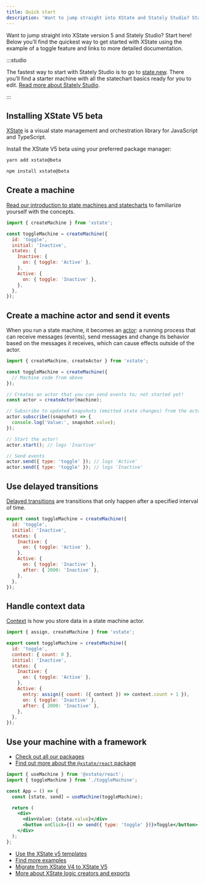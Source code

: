 ```yaml
---
title: Quick start
description: 'Want to jump straight into XState and Stately Studio? Start here!'
---
```



Want to jump straight into XState version 5 and Stately Studio? Start here! Below you’ll find the quickest way to get started with XState using the example of a toggle feature and links to more detailed documentation.

:::studio

The fastest way to start with Stately Studio is to go to [state.new](https://state.new). There you’ll find a starter machine with all the statechart basics ready for you to edit. [Read more about Stately Studio](studio.mdx).

:::

## Installing XState V5 beta

[XState](xstate.mdx) is a visual state management and orchestration library for JavaScript and TypeScript.

Install the XState V5 beta using your preferred package manager:

<Tabs>
<TabItem value="yarn" label="yarn">

```bash
yarn add xstate@beta
```

</TabItem>

<TabItem value="npm" label="npm">

```bash
npm install xstate@beta
```

</TabItem>
</Tabs>

## Create a machine

[Read our introduction to state machines and statecharts](state-machines-and-statecharts.mdx) to familiarize yourself with the concepts.

```js
import { createMachine } from 'xstate';

const toggleMachine = createMachine({
  id: 'toggle',
  initial: 'Inactive',
  states: {
    Inactive: {
      on: { toggle: 'Active' },
    },
    Active: {
      on: { toggle: 'Inactive' },
    },
  },
});
```

## Create a machine actor and send it events

When you run a state machine, it becomes an [actor](actors.mdx): a running process that can receive messages (events), send messages and change its behavior based on the messages it receives, which can cause effects outside of the actor.

```js
import { createMachine, createActor } from 'xstate';

const toggleMachine = createMachine({
  // Machine code from above
});

// Creates an actor that you can send events to; not started yet!
const actor = createActor(machine);

// Subscribe to updated snapshots (emitted state changes) from the actor
actor.subscribe((snapshot) => {
  console.log('Value:', snapshot.value);
});

// Start the actor!
actor.start(); // logs 'Inactive'

// Send events
actor.send({ type: 'toggle' }); // logs 'Active'
actor.send({ type: 'toggle' }); // logs 'Inactive'
```

## Use delayed transitions

[Delayed transitions](delayed-transitions.mdx) are transitions that only happen after a specified interval of time.

```js
export const toggleMachine = createMachine({
  id: 'toggle',
  initial: 'Inactive',
  states: {
    Inactive: {
      on: { toggle: 'Active' },
    },
    Active: {
      on: { toggle: 'Inactive' },
      after: { 2000: 'Inactive' },
    },
  },
});
```

## Handle context data

[Context](context.mdx) is how you store data in a state machine actor.

```js
import { assign, createMachine } from 'xstate';

export const toggleMachine = createMachine({
  id: 'toggle',
  context: { count: 0 },
  initial: 'Inactive',
  states: {
    Inactive: {
      on: { toggle: 'Active' },
    },
    Active: {
      entry: assign({ count: ({ context }) => context.count + 1 }),
      on: { toggle: 'Inactive' },
      after: { 2000: 'Inactive' },
    },
  },
});
```

## Use your machine with a framework

- [Check out all our packages](/docs/xstate-v5/category/xstate-packages)
- [Find out more about the `@xstate/react` package](xstate-react.mdx)

```jsx
import { useMachine } from '@xstate/react';
import { toggleMachine } from './toggleMachine';

const App = () => {
  const [state, send] = useMachine(toggleMachine);

  return (
    <div>
      <div>Value: {state.value}</div>
      <button onClick={() => send({ type: 'toggle' })}>Toggle</button>
    </div>
  );
};
```

- [Use the XState v5 templates](https://github.com/statelyai/xstate/tree/next/templates)
- [Find more examples](examples.mdx)
- [Migrate from XState V4 to XState V5](migration.mdx)
- [More about XState logic creators and exports](installation.mdx#exports)

